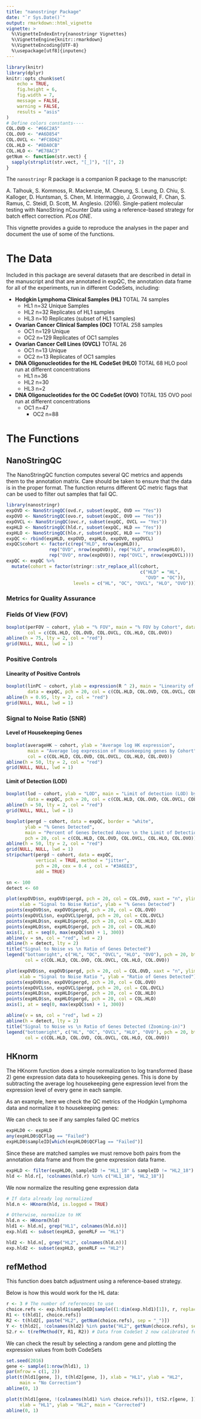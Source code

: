 ```yaml
---
title: "nanostringr Package"
date: "`r Sys.Date()`"
output: rmarkdown::html_vignette
vignette: >
  %\VignetteIndexEntry{nanostringr Vignettes}
  %\VignetteEngine{knitr::rmarkdown}
  %\VignetteEncoding{UTF-8}
  %\usepackage[utf8]{inputenc}
---
```


```r
library(knitr)
library(dplyr)
knitr::opts_chunk$set(
	echo = TRUE,
	fig.height = 6,
	fig.width = 7,
	message = FALSE,
	warning = FALSE,
	results = "asis"
)
# Define colors constants----
COL.OVD <- "#66C2A5"
COL.OVO <- "#A6D854"
COL.OVCL <- "#FC8D62"
COL.HLD <- "#8DA0CB"
COL.HLO <- "#E78AC3"
getNum <- function(str.vect) {
  sapply(strsplit(str.vect, "[_]"), "[[", 2)
}
```

The `nanostringr` R package is a companion R package to the manuscript:

A. Talhouk, S. Kommoss, R. Mackenzie, M. Cheung, S. Leung, D. Chiu, S. Kalloger, D. Huntsman, S. Chen, M. Intermaggio, J. Gronwald, F. Chan, S. Ramus, C. Steidl, D. Scott, M. Anglesio. (2016). Single-patient molecular testing with NanoString nCounter Data using a reference-based strategy for batch effect correction. *PLos ONE*.

This vignette provides a guide to reproduce the analyses in the paper and document the use of some of the functions.

# The Data
Included in this package are several datasets that are described in detail in the manuscript and that are annotated in expQC, the annotation data frame for all of the experiments, run in different CodeSets, including:

- **Hodgkin Lymphoma Clinical Samples (HL)** 	TOTAL 	74 samples	
    - HL1	n=32	Unique Samples
    - HL2	n=32	Replicates of HL1 samples
    - HL3	n=10	Replicates (subset of HL1 samples)

- **Ovarian Cancer Clinical Samples (OC)**		TOTAL	258	samples
    - OC1	n=129	Unique
    - OC2	n=129	Replicates of OC1 samples
	    
- **Ovarian Cancer Cell Lines (OVCL)**	TOTAL	26 
    - OC1	n=13	Unique
    - OC2	n=13	Replicates of OC1 samples
	
- **DNA Oligonucleotides for the HL CodeSet (HLO)**	TOTAL	68 HLO pool run at different concentrations
    - HL1	n=36	
    - HL2	n=30	
    - HL3	n=2	
    
- **DNA Oligonucleotides for the OC CodeSet (OVO)**		TOTAL	135	OVO pool run at different concentrations
    - OC1	n=47	
	  - OC2	n=88	

# The Functions

## NanoStringQC

The NanoStringQC function computes several QC metrics and appends them to the annotation matrix. Care should be taken to ensure that the data is in the proper format. The function returns different QC metric flags that can be used to filter out samples that fail QC.

```r
library(nanostringr)
expOVD <- NanoStringQC(ovd.r, subset(expQC, OVD == "Yes"))
expOVO <- NanoStringQC(ovo.r, subset(expQC, OVO == "Yes"))
expOVCL <- NanoStringQC(ovc.r, subset(expQC, OVCL == "Yes"))
expHLD <- NanoStringQC(hld.r, subset(expQC, HLD == "Yes"))
expHLO <- NanoStringQC(hlo.r, subset(expQC, HLO == "Yes"))
expQC <- rbind(expHLD, expOVD, expHLO, expOVO, expOVCL)
expQC$cohort <- factor(c(rep("HLD", nrow(expHLD)), 
                rep("OVD", nrow(expOVD)), rep("HLO", nrow(expHLO)),
                rep("OVO", nrow(expOVO)), rep("OVCL", nrow(expOVCL))))
expQC <- expQC %>% 
  mutate(cohort = factor(stringr::str_replace_all(cohort,
                                                  c("HLD" = "HL",
                                                    "OVD" = "OC")),
                         levels = c("HL", "OC", "OVCL", "HLO", "OVO")))
```

### Metrics for Quality Assurance

### Fields Of View (FOV) 

```r
boxplot(perFOV ~ cohort, ylab = "% FOV", main = "% FOV by Cohort", data = expQC, pch = 20,
        col = c(COL.HLD, COL.OVD, COL.OVCL, COL.HLO, COL.OVO))
abline(h = 75, lty = 2, col = "red")
grid(NULL, NULL, lwd = 1)
```

### Positive Controls
    
#### Linearity of Positive Controls

```r
boxplot(linPC ~ cohort, ylab = expression(R ^ 2), main = "Linearity of Positive Controls by Cohort",
        data = expQC, pch = 20, col = c(COL.HLD, COL.OVD, COL.OVCL, COL.HLO, COL.OVO), ylim = c(0, 1))
abline(h = 0.95, lty = 2, col = "red")
grid(NULL, NULL, lwd = 1)
```

### Signal to Noise Ratio (SNR)

#### Level of Housekeeping Genes

```r
boxplot(averageHK ~ cohort, ylab = "Average log HK expression",
        main = "Average log expression of Housekeeping genes by Cohort", data = expQC, pch = 20,
        col = c(COL.HLD, COL.OVD, COL.OVCL, COL.HLO, COL.OVO))
abline(h = 50, lty = 2, col = "red")
grid(NULL, NULL, lwd = 1)
```

#### Limit of Detection (LOD)

```r
boxplot(lod ~ cohort, ylab = "LOD", main = "Limit of detection (LOD) by Cohort",
        data = expQC, pch = 20, col = c(COL.HLD, COL.OVD, COL.OVCL, COL.HLO, COL.OVO))
abline(h = 50, lty = 2, col = "red")
grid(NULL, NULL, lwd = 1)
```

```r
boxplot(pergd ~ cohort, data = expQC, border = "white",
       ylab = "% Genes Detected", 
       main = "Percent of Genes Detected Above \n the Limit of Detection", 
       pch = 20, col = c(COL.HLD, COL.OVD, COL.OVCL, COL.HLO, COL.OVO))
abline(h = 50, lty = 2, col = "red")
grid(NULL, NULL, lwd = 1)
stripchart(pergd ~ cohort, data = expQC, 
           vertical = TRUE, method = "jitter",  
           pch = 20, cex = 0.4 , col = "#3A6EE3", 
           add = TRUE) 
```

```r
sn <- 100
detect <- 60

plot(expOVD$sn, expOVD$pergd, pch = 20, col = COL.OVD, xaxt = "n", ylim = c(0, 100), xlim = range(expOVD$sn),
     xlab = "Signal to Noise Ratio", ylab = "% Genes Detected")
points(expOVO$sn, expOVO$pergd, pch = 20, col = COL.OVO)
points(expOVCL$sn, expOVCL$pergd, pch = 20, col = COL.OVCL)
points(expHLD$sn, expHLD$pergd, pch = 20, col = COL.HLD)
points(expHLO$sn, expHLO$pergd, pch = 20, col = COL.HLO)
axis(1, at = seq(0, max(expQC$sn) + 1, 300))
abline(v = sn, col = "red", lwd = 2)
abline(h = detect, lty = 2)
title("Signal to Noise vs \n Ratio of Genes Detected")
legend("bottomright", c("HL", "OC", "OVCL", "HLO", "OVO"), pch = 20, bty = 'n',
       col = c(COL.HLD, COL.OVD, COL.OVCL, COL.HLO, COL.OVO))
```

```r
plot(expOVD$sn, expOVD$pergd, pch = 20, col = COL.OVD, xaxt = "n", ylim = c(0, 100), xlim = c(0, 6000),
     xlab = "Signal to Noise Ratio ", ylab = "Ratio of Genes Detected")
points(expOVO$sn, expOVO$pergd, pch = 20, col = COL.OVO)
points(expOVCL$sn, expOVCL$pergd, pch = 20, col = COL.OVCL)
points(expHLD$sn, expHLD$pergd, pch = 20, col = COL.HLD)
points(expHLO$sn, expHLO$pergd, pch = 20, col = COL.HLO)
axis(1, at = seq(0, max(expQC$sn) + 1, 300))

abline(v = sn, col = "red", lwd = 2)
abline(h = detect, lty = 2)
title("Signal to Noise vs \n Ratio of Genes Detected (Zooming-in)")
legend("bottomright", c("HL", "OC", "OVCL", "HLO", "OVO"), pch = 20, bty = 'n',
       col = c(COL.HLD, COL.OVD, COL.OVCL, COL.HLO, COL.OVO))
```

## HKnorm

The HKnorm function does a simple normalization to log transformed (base 2) gene expression data data to housekeeping genes. This is done by subtracting the average log housekeeping gene expression level from the expression level of every gene in each sample.

As an example, here we check the QC metrics of the Hodgkin Lymphoma data and normalize it to housekeeping genes:

We can check to see if any samples failed QC metrics

```r
expHLD0 <- expHLD
any(expHLD0$QCFlag == "Failed")
expHLD0$sampleID[which(expHLD0$QCFlag == "Failed")]
```

Since these are matched samples we must remove both pairs from the annotation data frame and from the gene expression data frame.

```r
expHLD <- filter(expHLD0, sampleID != "HL1_18" & sampleID != "HL2_18")
hld <- hld.r[, !colnames(hld.r) %in% c("HL1_18", "HL2_18")]
```

We now normalize the resulting gene expression data

```r
# If data already log normalized
hld.n <- HKnorm(hld, is.logged = TRUE)

# Otherwise, normalize to HK 
hld.n <- HKnorm(hld)
hld1 <- hld.n[, grep("HL1", colnames(hld.n))]
exp.hld1 <- subset(expHLD, geneRLF == "HL1")

hld2 <- hld.n[, grep("HL2", colnames(hld.n))]
exp.hld2 <- subset(expHLD, geneRLF == "HL2")
```

## refMethod

This function does batch adjustment using a reference-based strategy. 

Below is how this would work for the HL data:

```r
r <- 3 # The number of references to use
choice.refs <- exp.hld1$sampleID[sample((1:dim(exp.hld1)[1]), r, replace = F)] # select reference samples randomly
R1 <- t(hld1[, choice.refs])
R2 <- t(hld2[, paste("HL2", getNum(choice.refs), sep = "_")])
Y <- t(hld2[, !colnames(hld2) %in% paste("HL2", getNum(choice.refs), sep = "_")])
S2.r <- t(refMethod(Y, R1, R2)) # Data from CodeSet 2 now calibrated for CodeSet 1
```

We can check the result by selecting a random gene and plotting the expression values from both CodeSets

```r
set.seed(2016)
gene <- sample(1:nrow(hld1), 1)
par(mfrow = c(1, 2))
plot(t(hld1[gene, ]), t(hld2[gene, ]), xlab = "HL1", ylab = "HL2",
     main = "No Correction")
abline(0, 1)

plot(t(hld1[gene, !(colnames(hld1) %in% choice.refs)]), t(S2.r[gene, ]),
     xlab = "HL1", ylab = "HL2", main = "Corrected")
abline(0, 1)
```

<!-- # Downstream Analysis -->

<!-- In the previous analysis we compared the gene expression value of an individual gene. Below is the impact on a downstream analysis. We use the HL prognostic model as an example. For additional information on this model, the reader is referred to the [paper](http://journals.plos.org/plosone/article?id=10.1371/journal.pone.0153844). -->

<!-- ```{r downstream_analysis} -->
<!-- library(CHL26predictor) -->

<!-- # We select the genes that are used in the model -->
<!-- CHL26.HL1.exprs <- hld.n[rownames(hld.n) %in% CHL26.model.coef.df$geneName, -->
<!--                          grep("HL1", colnames(hld.n))] + log(1000, 2) -->
<!-- CHL26.HL2.exprs <- hld.n[rownames(hld.n) %in% CHL26.model.coef.df$geneName, -->
<!--                          grep("HL2", colnames(hld.n))] + log(1000, 2) -->

<!-- # This is the threshold -->
<!-- risk.thres <- 0.6235 -->
<!-- n <- dim(CHL26.HL1.exprs)[2] -->

<!-- # We compute the risk scores in each CodeSet -->
<!-- scores.df1 <- get_CHL26_scores(as.matrix(CHL26.HL1.exprs)) -->
<!-- scores.df2 <- get_CHL26_scores(as.matrix(CHL26.HL2.exprs)) -->

<!-- scores.risk.df1 <- scores.df1 %>% -->
<!--   mutate(riskClass = ifelse(score >= risk.thres, "High", "Low")) -->

<!-- scores.risk.df2 <- scores.df2 %>% -->
<!--   mutate(riskClass = ifelse(score >= risk.thres, "High", "Low")) -->

<!-- # We assess how many cases are misclassified -->
<!-- tabRisk <- table(scores.risk.df1$riskClass, scores.risk.df2$riskClass) -->
<!-- ind.mis <- which(scores.risk.df1$riskClass != scores.risk.df2$riskClass) -->

<!-- mis <- n - sum(diag(tabRisk)) -->
<!-- ``` -->

<!-- ```{r RawScores, message = FALSE, echo = FALSE, warning = FALSE} -->
<!-- CCplot(scores.risk.df1$score, scores.risk.df2$score, Ptype = "scatter", -->
<!--        xrange = range(scores.df1$score), yrange = range(scores.df2$score), -->
<!--        xlabel = "HL1", ylabel = "HL2", subtitle = "Scores without Batch Adjustment") -->
<!-- abline(h = risk.thres, col = 2, lty = 1) -->
<!-- text(0.7, 0.58, paste("Misclassified:", mis), col = "red") -->
<!-- points(scores.risk.df1$score[ind.mis], scores.risk.df2$score[ind.mis], col = "red") -->
<!-- ``` -->

<!-- ```{r BootStrapped, message = FALSE, echo = FALSE, warning = FALSE, cache = TRUE} -->
<!-- set.seed(40) -->
<!-- r <- 3  # Number of reference samples -->
<!-- nB <- 1500  # of bootstrap samples -->
<!-- nth <- 1000 -->
<!-- misCount <- rep(0, nB) -->
<!-- ind.mis.count <- rep(0, nB) -->
<!-- Cmetrix <- matrix(0, nrow = nB, ncol = 3) -->

<!-- for (i in 1:nB) { -->
<!--   choice.refs <- exp.hld1$sampleID[sample((1:dim(exp.hld1)[1]), r, replace = F)]  # select reference samples randomly -->
<!--   DSR1 <- t(hld1[, choice.refs] + log2(1000)) -->
<!--   DSR2 <- t(hld2[, paste("HL2", getNum(choice.refs), sep = "_")] + log2(1000)) -->
<!--   DSY <- t(hld2[, !colnames(hld2) %in% paste("HL2", getNum(choice.refs), sep = "_")] + log2(1000)) -->

<!--   DSS2.r <- t(refMethod(DSY, DSR1, DSR2)) -->

<!--   CHL26.HL2.r.SS.exprs <- DSS2.r[rownames(DSS2.r) %in% CHL26.model.coef.df$geneName, ] -->
<!--   scores.ss.df2.r <- get_CHL26_scores(as.matrix(CHL26.HL2.r.SS.exprs)) -->
<!--   scores.risk.ss.df2.r <- scores.ss.df2.r %>% -->
<!--     mutate(riskClass = ifelse(score >= risk.thres, "High", "Low")) -->
<!--   ndx2.r <- substring(scores.df1$sampleID, 5) %in% substring(scores.ss.df2.r$sampleID, 5) -->
<!--   misCount[i] <- (n - r) - sum(diag(table(scores.risk.df1$riskClass[ndx2.r], -->
<!--                                           scores.risk.ss.df2.r$riskClass))) -->
<!--   ind.mis.t <- scores.risk.ss.df2.r$sampleID[which(scores.risk.df1$riskClass[ndx2.r] != scores.risk.ss.df2.r$riskClass)] -->

<!--   ind.mis.count[i] <- (sum(ind.mis.t %in% c("HL2_30", "HL2_32")) == misCount[i]) -->

<!--   Cmetrix[i, ] <- CCplot(scores.df1$score[ndx2.r], scores.risk.ss.df2.r$score, metrics = TRUE) -->

<!--   if (i %% nth == 0) { -->
<!--     CCplot(scores.df1$score[ndx2.r], scores.risk.ss.df2.r$score, Ptype = "scatter", -->
<!--            xrange = range(scores.df1$score), yrange = range(scores.df2$score), -->
<!--            xlabel = "HL1", ylabel = "HL2") -->
<!--     abline(h = risk.thres, col = 2, lty = 1) -->
<!--     text(0.7, 0.58, paste("Misclassified:", misCount[i]), col = "red") -->
<!--   } -->
<!-- } -->
<!-- TotalMisCount <- table(misCount) / nB -->
<!-- Accuracy <- Cmetrix[, 2] -->
<!-- knitr::kable(data.frame(table(Accuracy))) -->
<!-- if (length(TotalMisCount) > 3) { -->
<!--   print("more than 3 misclassifications observed") -->
<!-- } -->
<!-- ``` -->

<!-- Another visualization to assess concordance correlation is the Bland-Altman plot or the MA plot: -->

<!-- ```{r MAplot, echo=FALSE} -->
<!-- Metrics <- CCplot(scores.risk.df1$score, scores.risk.df2$score, -->
<!--                   Ptype = "MAplot", -->
<!--                   xrange = range(scores.df1$score), -->
<!--                   yrange = range(scores.df2$score), -->
<!--                   xlabel = "HL1", ylabel = "HL2", metrics = TRUE) -->
<!-- knitr::kable(data.frame(Metrics)) -->
<!-- ``` -->
